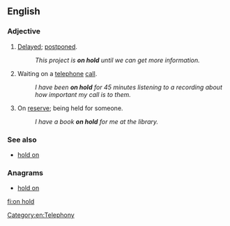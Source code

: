 ==English==

===Adjective===
{{en-adj|-|sg=[[on]] [[hold]]}}

# {{idiomatic}} [[delayed|Delayed]]; [[postponed]].
#: ''This project is '''on hold''' until we can get more information.''
# Waiting on a [[telephone]] [[call]].
#: ''I have been '''on hold''' for 45 minutes listening to a recording about how important my call is to them.''
# On [[reserve]]; being held for someone.
#: ''I have a book '''on hold''' for me at the library.''

===See also===
* [[hold on]]

===Anagrams===
* [[hold on#English|hold on]]

[[Category:en:Telephony]]

[[fi:on hold]]